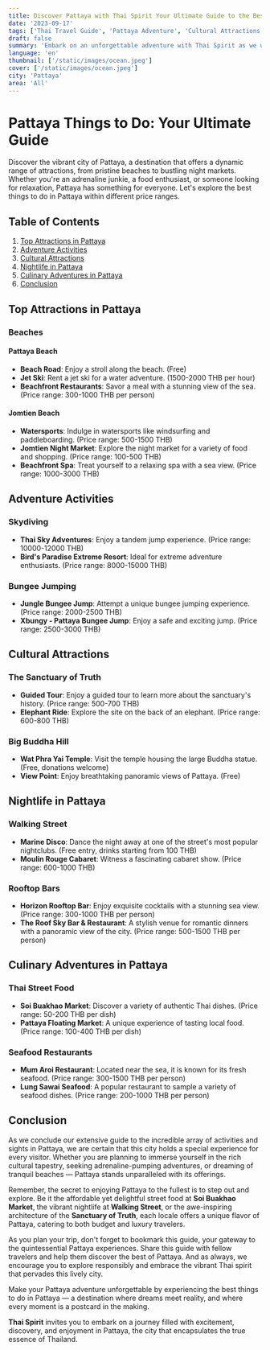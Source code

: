 ```yaml
---
title: Discover Pattaya with Thai Spirit Your Ultimate Guide to the Best Things to Do in Pattaya
date: '2023-09-17'
tags: ['Thai Travel Guide', 'Pattaya Adventure', 'Cultural Attractions', 'Pattaya Nightlife', 'Beach Destinations', 'Family Friendly']
draft: false
summary: 'Embark on an unforgettable adventure with Thai Spirit as we unravel the best things to do in Pattaya, a destination revered for its vibrant cultural attractions, golden beaches, and pulsating nightlife. Whether you are a solo traveler looking for adventure, a couple seeking romantic spots, or a family wanting to create precious memories, our guide presents an array of experiences to suit every budget and preference. Navigate through our well-curated list of top attractions, adventure activities, cultural sites, and culinary delights that Pattaya has to offer. Gear up to explore Pattaya's hidden gems and popular spots, and make your trip a masterpiece woven with experiences that resonate with the vibrant spirit of Thailand.'
language: 'en'
thumbnail: ['/static/images/ocean.jpeg']
cover: ['/static/images/ocean.jpeg']
city: 'Pattaya'
area: 'All'
---
```


# Pattaya Things to Do: Your Ultimate Guide

Discover the vibrant city of Pattaya, a destination that offers a dynamic range of attractions, from pristine beaches to bustling night markets. Whether you're an adrenaline junkie, a food enthusiast, or someone looking for relaxation, Pattaya has something for everyone. Let's explore the best things to do in Pattaya within different price ranges.

## Table of Contents

1. [Top Attractions in Pattaya](#top-attractions-in-pattaya)
2. [Adventure Activities](#adventure-activities)
3. [Cultural Attractions](#cultural-attractions)
4. [Nightlife in Pattaya](#nightlife-in-pattaya)
5. [Culinary Adventures in Pattaya](#culinary-adventures-in-pattaya)
6. [Conclusion](#conclusion)

## Top Attractions in Pattaya
<a name="top-attractions-in-pattaya"></a>

### Beaches
<a name="beaches"></a>

#### Pattaya Beach
- **Beach Road**: Enjoy a stroll along the beach. (Free)
- **Jet Ski**: Rent a jet ski for a water adventure. (1500-2000 THB per hour)
- **Beachfront Restaurants**: Savor a meal with a stunning view of the sea. (Price range: 300-1000 THB per person)

#### Jomtien Beach
- **Watersports**: Indulge in watersports like windsurfing and paddleboarding. (Price range: 500-1500 THB)
- **Jomtien Night Market**: Explore the night market for a variety of food and shopping. (Price range: 100-500 THB)
- **Beachfront Spa**: Treat yourself to a relaxing spa with a sea view. (Price range: 1000-3000 THB)

## Adventure Activities
<a name="adventure-activities"></a>

### Skydiving
- **Thai Sky Adventures**: Enjoy a tandem jump experience. (Price range: 10000-12000 THB)
- **Bird's Paradise Extreme Resort**: Ideal for extreme adventure enthusiasts. (Price range: 8000-15000 THB)

### Bungee Jumping
- **Jungle Bungee Jump**: Attempt a unique bungee jumping experience. (Price range: 2000-2500 THB)
- **Xbungy - Pattaya Bungee Jump**: Enjoy a safe and exciting jump. (Price range: 2500-3000 THB)

## Cultural Attractions
<a name="cultural-attractions"></a>

### The Sanctuary of Truth
- **Guided Tour**: Enjoy a guided tour to learn more about the sanctuary's history. (Price range: 500-700 THB)
- **Elephant Ride**: Explore the site on the back of an elephant. (Price range: 600-800 THB)

### Big Buddha Hill
- **Wat Phra Yai Temple**: Visit the temple housing the large Buddha statue. (Free, donations welcome)
- **View Point**: Enjoy breathtaking panoramic views of Pattaya. (Free)

## Nightlife in Pattaya
<a name="nightlife-in-pattaya"></a>

### Walking Street
- **Marine Disco**: Dance the night away at one of the street's most popular nightclubs. (Free entry, drinks starting from 100 THB)
- **Moulin Rouge Cabaret**: Witness a fascinating cabaret show. (Price range: 600-1000 THB)

### Rooftop Bars
- **Horizon Rooftop Bar**: Enjoy exquisite cocktails with a stunning sea view. (Price range: 300-1000 THB per person)
- **The Roof Sky Bar & Restaurant**: A stylish venue for romantic dinners with a panoramic view of the city. (Price range: 500-1500 THB per person)

## Culinary Adventures in Pattaya
<a name="culinary-adventures-in-pattaya"></a>

### Thai Street Food
- **Soi Buakhao Market**: Discover a variety of authentic Thai dishes. (Price range: 50-200 THB per dish)
- **Pattaya Floating Market**: A unique experience of tasting local food. (Price range: 100-400 THB per dish)

### Seafood Restaurants
- **Mum Aroi Restaurant**: Located near the sea, it is known for its fresh seafood. (Price range: 300-1500 THB per person)
- **Lung Sawai Seafood**: A popular restaurant to sample a variety of seafood dishes. (Price range: 200-1000 THB per person)

## Conclusion
<a name="conclusion"></a>

As we conclude our extensive guide to the incredible array of activities and sights in Pattaya, we are certain that this city holds a special experience for every visitor. Whether you are planning to immerse yourself in the rich cultural tapestry, seeking adrenaline-pumping adventures, or dreaming of tranquil beaches — Pattaya stands unparalleled with its offerings.

Remember, the secret to enjoying Pattaya to the fullest is to step out and explore. Be it the affordable yet delightful street food at **Soi Buakhao Market**, the vibrant nightlife at **Walking Street**, or the awe-inspiring architecture of the **Sanctuary of Truth**, each locale offers a unique flavor of Pattaya, catering to both budget and luxury travelers.

As you plan your trip, don't forget to bookmark this guide, your gateway to the quintessential Pattaya experiences. Share this guide with fellow travelers and help them discover the best of Pattaya. And as always, we encourage you to explore responsibly and embrace the vibrant Thai spirit that pervades this lively city.

Make your Pattaya adventure unforgettable by experiencing the best things to do in Pattaya — a destination where dreams meet reality, and where every moment is a postcard in the making. 

**Thai Spirit** invites you to embark on a journey filled with excitement, discovery, and enjoyment in Pattaya, the city that encapsulates the true essence of Thailand.

